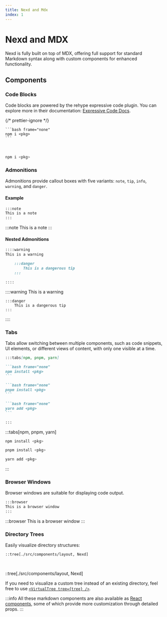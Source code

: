 ```yaml
---
title: Nexd and Mdx
index: 1
---
```


# Nexd and MDX

Nexd is fully built on top of MDX, offering full support for standard Markdown syntax along with custom components for enhanced functionality.

## Components

### Code Blocks

Code blocks are powered by the rehype expressive code plugin. You can explore more in their documentation: [Expressive Code Docs](https://expressive-code.com/installation/).

{/* prettier-ignore */}
````tsx
```bash frame="none"
npm i <pkg>
```
````

<br />

```bash frame="none"
npm i <pkg>
```

### Admonitions

Admonitions provide callout boxes with five variants: `note`, `tip`, `info`, `warning`, and `danger`.

#### Example

```markdown
:::note
This is a note
:::
```

:::note
This is a note
:::

#### Nested Admonitions

```markdown
::::warning
This is a warning

    :::danger
        This is a dangerous tip
    :::

::::
```

::::warning
This is a warning

    :::danger
        This is a dangerous tip
    :::

::::

### Tabs

Tabs allow switching between multiple components, such as code snippets, UI elements, or different views of content, with only one visible at a time.

````markdown
:::tabs[npm, pnpm, yarn]

```bash frame="none"
npm install <pkg>
```

```bash frame="none"
pnpm install <pkg>
```

```bash frame="none"
yarn add <pkg>
```

:::
````

:::tabs[npm, pnpm, yarn]

```bash frame="none"
npm install <pkg>
```

```bash frame="none"
pnpm install <pkg>
```

```bash frame="none"
yarn add <pkg>
```

:::

### Browser Windows

Browser windows are suitable for displaying code output.

```markdown
:::browser
This is a browser window
:::
```

:::browser
This is a browser window
:::

### Directory Trees

Easily visualize directory structures:

```
::tree[./src/components/layout, Nexd]
```

<br />

::tree[./src/components/layout, Nexd]

If you need to visualize a custom tree instead of an existing directory, feel free to use [`<VirtualTree tree={tree} />`](/docs/components/).

:::info
All these markdown components are also available as [React components](/docs/components), some of which provide more customization through detailed props.
:::
